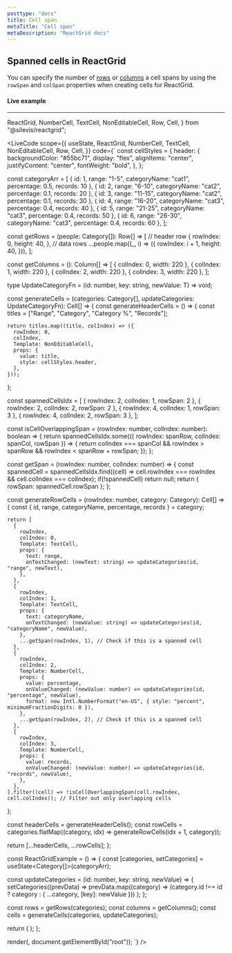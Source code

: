 ```yaml
---
posttype: "docs"
title: Cell span
metaTitle: "Cell span"
metaDescription: "ReactGrid docs"
---
```


## Spanned cells in ReactGrid

You can specify the number of [rows](/docs/5.0/6-api/1-types/1-row) or [columns](/docs/5.0/6-api/1-types/2-column) a cell spans by using the `rowSpan` and `colSpan` properties when creating cells for ReactGrid.

#### Live example

---

  ReactGrid,
  NumberCell,
  TextCell,
  NonEditableCell,
  Row,
  Cell,
} from "@silevis/reactgrid";

<LiveCode
scope={{
  useState,
  ReactGrid,
  NumberCell,
  TextCell,
  NonEditableCell,
  Row,
  Cell,
}}
code={`
const cellStyles = {
  header: {
    backgroundColor: "#55bc71",
    display: "flex",
    alignItems: "center",
    justifyContent: "center",
    fontWeight: "bold",
  },
};

const categoryArr = [
  { id: 1, range: "1-5", categoryName: "cat1", percentage: 0.5, records: 10 },
  { id: 2, range: "6-10", categoryName: "cat2", percentage: 0.1, records: 20 },
  { id: 3, range: "11-15", categoryName: "cat2", percentage: 0.1, records: 30 },
  { id: 4, range: "16-20", categoryName: "cat3", percentage: 0.4, records: 40 },
  { id: 5, range: "21-25", categoryName: "cat3", percentage: 0.4, records: 50 },
  { id: 6, range: "26-30", categoryName: "cat3", percentage: 0.4, records: 60 },
];

const getRows = (people: Category[]): Row[] => [
  // header row
  {
    rowIndex: 0,
    height: 40,
  },
  // data rows
  ...people.map((_, i) => ({
    rowIndex: i + 1,
    height: 40,
  })),
];

const getColumns = (): Column[] => [
  { colIndex: 0, width: 220 },
  { colIndex: 1, width: 220 },
  { colIndex: 2, width: 220 },
  { colIndex: 3, width: 220 },
];

type UpdateCategoryFn = <T>(id: number, key: string, newValue: T) => void;

const generateCells = (categories: Category[], updateCategories: UpdateCategoryFn): Cell[] => {
  const generateHeaderCells = () => {
    const titles = ["Range", "Category", "Category %", "Records"];

    return titles.map((title, colIndex) => ({
      rowIndex: 0,
      colIndex,
      Template: NonEditableCell,
      props: {
        value: title,
        style: cellStyles.header,
      },
    }));
  };

  const spannedCellsIdx = [
    { rowIndex: 2, colIndex: 1, rowSpan: 2 },
    { rowIndex: 2, colIndex: 2, rowSpan: 2 },
    { rowIndex: 4, colIndex: 1, rowSpan: 3 },
    { rowIndex: 4, colIndex: 2, rowSpan: 3 },
  ];

  const isCellOverlappingSpan = (rowIndex: number, colIndex: number): boolean => {
    return spannedCellsIdx.some(({ rowIndex: spanRow, colIndex: spanCol, rowSpan }) => {
      return colIndex === spanCol && rowIndex > spanRow && rowIndex < spanRow + rowSpan;
    });
  };

  const getSpan = (rowIndex: number, colIndex: number) => {
    const spannedCell = spannedCellsIdx.find((cell) => cell.rowIndex === rowIndex && cell.colIndex === colIndex);
    if(!spannedCell) return null;
    return { rowSpan: spannedCell.rowSpan };
  };

  const generateRowCells = (rowIndex: number, category: Category): Cell[] => {
    const { id, range, categoryName, percentage, records } = category;

    return [
      {
        rowIndex,
        colIndex: 0,
        Template: TextCell,
        props: {
          text: range,
          onTextChanged: (newText: string) => updateCategories(id, "range", newText),
        },
      },
      {
        rowIndex,
        colIndex: 1,
        Template: TextCell,
        props: {
          text: categoryName,
          onTextChanged: (newValue: string) => updateCategories(id, "categoryName", newValue),
        },
        ...getSpan(rowIndex, 1), // Check if this is a spanned cell
      },
      {
        rowIndex,
        colIndex: 2,
        Template: NumberCell,
        props: {
          value: percentage,
          onValueChanged: (newValue: number) => updateCategories(id, "percentage", newValue),
          format: new Intl.NumberFormat("en-US", { style: "percent", minimumFractionDigits: 0 }),
        },
        ...getSpan(rowIndex, 2), // Check if this is a spanned cell
      },
      {
        rowIndex,
        colIndex: 3,
        Template: NumberCell,
        props: {
          value: records,
          onValueChanged: (newValue: number) => updateCategories(id, "records", newValue),
        },
      },
    ].filter((cell) => !isCellOverlappingSpan(cell.rowIndex, cell.colIndex)); // Filter out only overlapping cells
  };

  const headerCells = generateHeaderCells();
  const rowCells = categories.flatMap((category, idx) => generateRowCells(idx + 1, category));

  return [...headerCells, ...rowCells];
};

const ReactGridExample = () => {
  const [categories, setCategories] = useState<Category[]>(categoryArr);

  const updateCategories = (id: number, key: string, newValue) => {
    setCategories((prevData) =>
      prevData.map((category) => (category.id !== id ? category : { ...category, [key]: newValue }))
    );
  };

  const rows = getRows(categories);
  const columns = getColumns();
  const cells = generateCells(categories, updateCategories);

  return (
      <ReactGrid
        columns={columns}
        rows={rows}
        stickyTopRows={1}
        cells={cells}
      />
  );
};

render(<ReactGridExample />, document.getElementById("root"));
`}
/>